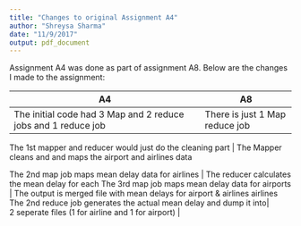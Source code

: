 ```yaml
---
title: "Changes to original Assignment A4"
author: "Shreysa Sharma"
date: "11/9/2017"
output: pdf_document
---
```


Assignment A4 was done as part of assignment A8. Below are the changes I made to the assignment:

A4                                                               | A8
-----------------------------------------------------------------|-------------------------------
The initial code had 3 Map and 2 reduce jobs and 1 reduce job    | There is just 1 Map reduce job 

The 1st mapper and reducer would just do the cleaning part       | The Mapper cleans and and maps the airport and airlines data

The 2nd map job maps mean delay data for airlines                | The reducer calculates the mean delay for each
The 3rd map job maps mean delay data for airports                | The output is merged file with mean delays for airport & airlines airlines
The 2nd reduce job generates the actual mean delay and dump it into|                                     
2 seperate files (1 for airline and 1 for airport)     |   